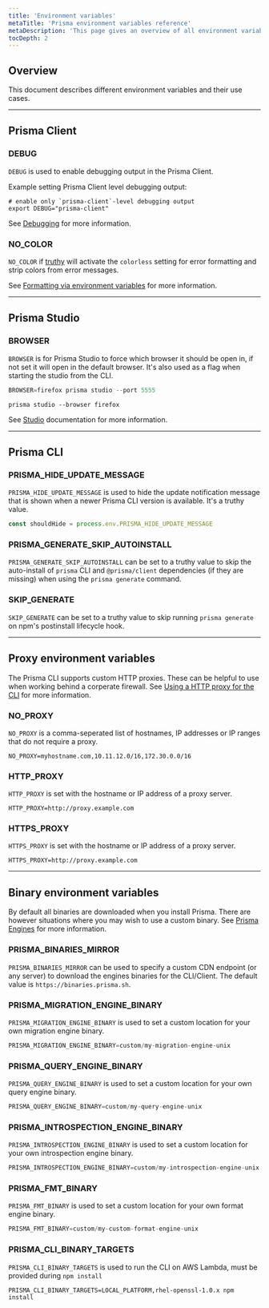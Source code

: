 ```yaml
---
title: 'Environment variables'
metaTitle: 'Prisma environment variables reference'
metaDescription: 'This page gives an overview of all environment variables avalaible for use.'
tocDepth: 2
---
```


## Overview

This document describes different environment variables and their use cases.

---

## Prisma Client

### DEBUG

`DEBUG` is used to enable debugging output in the Prisma Client.

Example setting Prisma Client level debugging output:

```terminal
# enable only `prisma-client`-level debugging output
export DEBUG="prisma-client"
```

See [Debugging](../../concepts/components/prisma-client/debugging) for more information.

### NO_COLOR

`NO_COLOR` if [truthy](https://developer.mozilla.org/en-US/docs/Glossary/Truthy) will activate the `colorless` setting for error formatting and strip colors from error messages.

See [Formatting via environment variables](../../concepts/components/prisma-client/working-with-prismaclient/error-formatting#formatting-via-environment-variables) for more information.

---

## Prisma Studio

### BROWSER

`BROWSER` is for Prisma Studio to force which browser it should be open in, if not set it will open in the default browser. It's also used as a flag when starting the studio from the CLI.

```js
BROWSER=firefox prisma studio --port 5555
```

```terminal
prisma studio --browser firefox
```

See [Studio](./command-reference/#studio) documentation for more information.

---

## Prisma CLI

### PRISMA_HIDE_UPDATE_MESSAGE

`PRISMA_HIDE_UPDATE_MESSAGE` is used to hide the update notification message that is shown when a newer Prisma CLI version is available. It's a truthy value.

```js
const shouldHide = process.env.PRISMA_HIDE_UPDATE_MESSAGE
```

### PRISMA_GENERATE_SKIP_AUTOINSTALL

`PRISMA_GENERATE_SKIP_AUTOINSTALL` can be set to a truthy value to skip the auto-install of `prisma` CLI and `@prisma/client` dependencies (if they are missing) when using the `prisma generate` command.

### SKIP_GENERATE

`SKIP_GENERATE` can be set to a truthy value to skip running `prisma generate` on npm's postinstall lifecycle hook.

---

## Proxy environment variables

The Prisma CLI supports custom HTTP proxies. These can be helpful to use when working behind a corperate firewall. See [Using a HTTP proxy for the CLI](../../concepts/components/prisma-cli/installation/#using-a-http-proxy-for-the-cli) for more information.

### NO_PROXY

`NO_PROXY` is a comma-seperated list of hostnames, IP addresses or IP ranges that do not require a proxy.

```terminal
NO_PROXY=myhostname.com,10.11.12.0/16,172.30.0.0/16
```

### HTTP_PROXY

`HTTP_PROXY` is set with the hostname or IP address of a proxy server.

```terminal
HTTP_PROXY=http://proxy.example.com
```

### HTTPS_PROXY

`HTTPS_PROXY` is set with the hostname or IP address of a proxy server.

```terminal
HTTPS_PROXY=http://proxy.example.com
```

---

## Binary environment variables

By default all binaries are downloaded when you install Prisma. There are however situations where you may wish to use a custom binary. See [Prisma Engines](../../concepts/overview/under-the-hood/#prisma-engines) for more information.

### PRISMA_BINARIES_MIRROR

`PRISMA_BINARIES_MIRROR` can be used to specify a custom CDN endpoint (or any server) to download the engines binaries for the CLI/Client. The default value is `https://binaries.prisma.sh`.

### PRISMA_MIGRATION_ENGINE_BINARY

`PRISMA_MIGRATION_ENGINE_BINARY` is used to set a custom location for your own migration engine binary.

```js
PRISMA_MIGRATION_ENGINE_BINARY=custom/my-migration-engine-unix
```

### PRISMA_QUERY_ENGINE_BINARY

`PRISMA_QUERY_ENGINE_BINARY` is used to set a custom location for your own query engine binary.

```js
PRISMA_QUERY_ENGINE_BINARY=custom/my-query-engine-unix
```

### PRISMA_INTROSPECTION_ENGINE_BINARY

`PRISMA_INTROSPECTION_ENGINE_BINARY` is used to set a custom location for your own introspection engine binary.

```js
PRISMA_INTROSPECTION_ENGINE_BINARY=custom/my-introspection-engine-unix
```

### PRISMA_FMT_BINARY

`PRISMA_FMT_BINARY` is used to set a custom location for your own format engine binary.

```js
PRISMA_FMT_BINARY=custom/my-custom-format-engine-unix
```

### PRISMA_CLI_BINARY_TARGETS

`PRISMA_CLI_BINARY_TARGETS` is used to run the CLI on AWS Lambda, must be provided during `npm install`

```terminal
PRISMA_CLI_BINARY_TARGETS=LOCAL_PLATFORM,rhel-openssl-1.0.x npm install
```